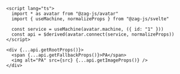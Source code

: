 ```svelte
<script lang="ts">
  import * as avatar from "@zag-js/avatar"
  import { useMachine, normalizeProps } from "@zag-js/svelte"

  const service = useMachine(avatar.machine, ({ id: "1" }))
  const api = $derived(avatar.connect(service, normalizeProps))
</script>

<div {...api.getRootProps()}>
  <span {...api.getFallbackProps()}>PA</span>
  <img alt="PA" src={src} {...api.getImageProps()} />
</div>
```
